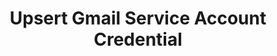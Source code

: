 ---
title: "Upsert Gmail Service Account Credential"
openapi: "PUT /manage/admin/connector/gmail/service-account-credential"
---